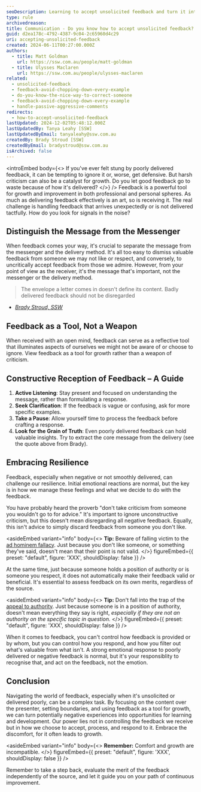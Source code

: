 ```yaml
---
seoDescription: Learning to accept unsolicited feedback and turn it into a growth opportunity requires distinguishing between the message and messenger, viewing feedback as a tool, not a weapon, and embracing resilience
type: rule
archivedreason:
title: Communication - Do you know how to accept unsolicited feedback?
guid: d2ea178c-4792-4387-9c04-2c65960d4c29
uri: accepting-unsolicited-feedback
created: 2024-06-11T00:27:00.000Z
authors:
  - title: Matt Goldman
    url: https://ssw.com.au/people/matt-goldman
  - title: Ulysses Maclaren
    url: https://ssw.com.au/people/ulysses-maclaren
related:
  - unsolicited-feedback
  - feedback-avoid-chopping-down-every-example
  - do-you-know-the-nice-way-to-correct-someone
  - feedback-avoid-chopping-down-every-example
  - handle-passive-aggressive-comments
redirects:
  - how-to-accept-unsolicited-feedback
lastUpdated: 2024-12-02T05:48:12.000Z
lastUpdatedBy: Tanya Leahy [SSW]
lastUpdatedByEmail: tanyaleahy@ssw.com.au
createdBy: Brady Stroud [SSW]
createdByEmail: bradystroud@ssw.com.au
isArchived: false
---
```


<introEmbed
  body={<>
If you've ever felt stung by poorly delivered feedback, it can be tempting to ignore it or, worse, get defensive. But harsh criticism can also be a catalyst for growth. Do you let good feedback go to waste because of how it's delivered?
  </>}
/>
Feedback is a powerful tool for growth and improvement in both professional and personal spheres. As much as delivering feedback effectively is an art, so is receiving it. The real challenge is handling feedback that arrives unexpectedly or is not delivered tactfully. How do you look for signals in the noise?

## Distinguish the Message from the Messenger

When feedback comes your way, it's crucial to separate the message from the messenger and the delivery method. It's all too easy to dismiss valuable feedback from someone we may not like or respect, and conversely, to uncritically accept feedback from those we admire. However, from your point of view as the receiver, it's the message that's important, not the messenger or the delivery method.

> The envelope a letter comes in doesn't define its content.
> Badly delivered feedback should not be disregarded

* _[Brady Stroud, SSW](https://www.ssw.com.au/people/brady-stroud/)_

## Feedback as a Tool, Not a Weapon

When received with an open mind, feedback can serve as a reflective tool that illuminates aspects of ourselves we might not be aware of or choose to ignore. View feedback as a tool for growth rather than a weapon of criticism.

## Constructive Reception of Feedback – A Guide

1. **Active Listening**: Stay present and focused on understanding the message, rather than formulating a response.
1. **Seek Clarification**: If the feedback is vague or confusing, ask for more specific examples.
1. **Take a Pause**: Allow yourself time to process the feedback before crafting a response.
1. **Look for the Grain of Truth**: Even poorly delivered feedback can hold valuable insights. Try to extract the core message from the delivery (see the quote above from Brady).

## Embracing Resilience

Feedback, especially when negative or not smoothly delivered, can challenge our resilience. Initial emotional reactions are normal, but the key is in how we manage these feelings and what we decide to do with the feedback.

You have probably heard the proverb "don't take criticism from someone you wouldn't go to for advice." It's important to ignore unconstructive criticism, but this doesn't mean disregarding all negative feedback. Equally, this isn't advice to simply discard feedback from someone you don't like.

<asideEmbed
  variant="info"
  body={<>
    **Tip:** Beware of falling victim to the [ad hominem fallacy](https://youtu.be/UFwU8pYX864). Just because you don't like someone, or something they've said, doesn't mean that their point is not valid.
  </>}
  figureEmbed={{
    preset: "default",
    figure: 'XXX',
    shouldDisplay: false
  }}
/>

At the same time, just because someone holds a position of authority or is someone you respect, it does not automatically make their feedback valid or beneficial. It's essential to assess feedback on its own merits, regardless of the source.

<asideEmbed
  variant="info"
  body={<>
    **Tip:** Don't fall into the trap of the [appeal to authority](https://youtu.be/TsBtrVrFYpI). Just because someone is in a position of authority, doesn't mean everything they say is right, _especially if they are not an authority on the specific topic in question._
  </>}
  figureEmbed={{
    preset: "default",
    figure: 'XXX',
    shouldDisplay: false
  }}
/>

When it comes to feedback, you can't control how feedback is provided or by whom, but you can control how you respond, and how you filter out what's valuable from what isn't. A strong emotional response to poorly delivered or negative feedback is normal, but it's your responsiblity to recognise that, and act on the feedback, not the emotion.

## Conclusion

Navigating the world of feedback, especially when it's unsolicited or delivered poorly, can be a complex task. By focusing on the content over the presenter, setting boundaries, and using feedback as a tool for growth, we can turn potentially negative experiences into opportunities for learning and development. Our power lies not in controlling the feedback we receive but in how we choose to accept, process, and respond to it. Embrace the discomfort, for it often leads to growth.

<asideEmbed
  variant="info"
  body={<>
    **Remember:** Comfort and growth are incompatible.
  </>}
  figureEmbed={{
    preset: "default",
    figure: 'XXX',
    shouldDisplay: false
  }}
/>

Remember to take a step back, evaluate the merit of the feedback independently of the source, and let it guide you on your path of continuous improvement.
